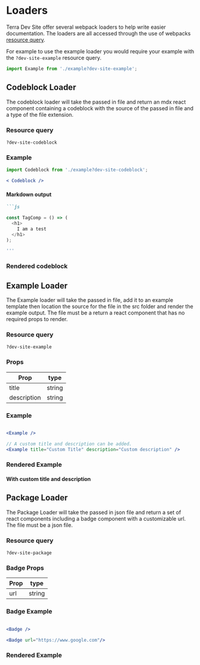 
# Loaders

Terra Dev Site offer several webpack loaders to help write easier documentation. The loaders are all accessed through the use of webpacks [resource query](https://webpack.js.org/configuration/module/#ruleresourcequery).

For example to use the example loader you would require your example with the `?dev-site-example` resource query.

```jsx
import Example from './example?dev-site-example';
```

## Codeblock Loader

The codeblock loader will take the passed in file and return an mdx react component containing a codeblock with the source of the passed in file and a type of the file extension.

### Resource query

`?dev-site-codeblock`

### Example

```jsx
import Codeblock from './example?dev-site-codeblock';

< Codeblock />
```

#### Markdown output

```md
```js

const TagComp = () => (
  <h1>
    I am a test
  </h1>
);

'''
```

### Rendered codeblock

<Codeblock />

## Example Loader

The Example loader will take the passed in file, add it to an example template then location the source for the file in the src folder and render the example output.
The file must be a return a react component that has no required props to render.

### Resource query

`?dev-site-example`

### Props

Prop | type
--- | ---
title | string
description | string

### Example

```jsx

<Example />

// A custom title and description can be added.
<Example title="Custom Title" description="Custom description" />
```

### Rendered Example

<Example />

#### With custom title and description

<Example title="Custom Title" description="Custom description" />

## Package Loader

The Package Loader will take the passed in json file and return a set of react components including a badge component with a customizable url.
The file must be a json file.

### Resource query

`?dev-site-package`

### Badge Props

Prop | type
--- | ---
url | string

### Badge Example

```jsx

<Badge />

<Badge url="https://www.google.com"/>
```
### Rendered Example

<Badge />

<Badge url="https://www.google.com"/>
